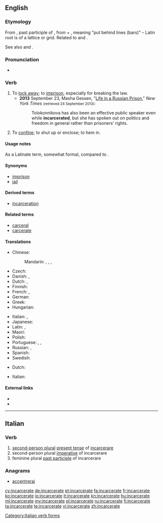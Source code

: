 ==English==

===Etymology===
From {{etyl|ML.|en}} {{term|incarceratus}}, past participle of {{term|incarcerare||to imprison|lang=la}}, from {{etyl|la|en}} {{term|in||in|lang=la}} + {{term|carcer||a prison|lang=la}}, meaning "put behind lines (bars)" – Latin root is of a lattice or grid. Related to {{term|cancel||cross out with lines|lang=en}} and {{term|chancel||area behind a lattice|lang=en}}.

See also {{term|carcerate|lang=en}} and {{term|cancer|lang=en}}.

===Pronunciation===
* {{a|UK}} {{IPA|/ɪnˈkɑː.sə.ɹeɪt/|lang=en}}

===Verb===
{{en-verb|incarcerat|ing}}

# To [[lock away]]; to [[imprison]], especially for breaking the law.
#* '''2013''' September 23, Masha Gessen, "[http://latitude.blogs.nytimes.com/2013/09/23/life-in-a-russian-prison/ Life in a Russian Prison]," ''New York Times'' <small>(retrieved 24 September 2013)</small>:
#*: Tolokonnikova has also been an effective public speaker even while '''incarcerated''', but she has spoken out on politics and freedom in general rather than prisoners’ rights.
# To [[confine]]; to shut up or enclose; to hem in.

====Usage notes====
As a Latinate term, somewhat formal, compared to {{term|imprison|lang=en}}.

====Synonyms====
* [[imprison]]
* [[jail]]

====Derived terms====
* [[incarceration]]

====Related terms====
* [[carceral]]
* [[carcerate]]

====Translations====
{{trans-top|to lock away in prison}}
* Chinese:
*: Mandarin: {{t+|cmn|監禁|sc=Hani}}, {{t|cmn|监禁|tr=jiānjìn|sc=Hani}}, {{t+|cmn|禁閉|sc=Hani}}, {{t+|cmn|禁闭|tr=jìnbì|sc=Hani}}
* Czech: {{t+|cs|věznit}}
* Danish: {{t|da|indespære}}, {{t|da|fængsle}}
* Dutch: {{t+|nl|opsluiten}}, {{t+|nl|gevangenzetten}}
* Finnish: {{t+|fi|vangita}}
* French: {{t+|fr|incarcérer}}, {{t|fr|imprisonner}}
* German: {{t+|de|einsperren}}
* Greek: {{t+|el|φυλακίσει|tr=phylakísei|sc=Grek}}
* Hungarian: {{t+|hu|bebörtönöz}}
{{trans-mid}}
* Italian: {{t+|it|incarcerare}}, {{t+|it|imprigionare}}
* Japanese: {{t|ja|投獄|tr=とうごくする, tōgoku suru|alt=投獄する|sc=Jpan}}
* Latin: {{t-check|la|incarcerare}}, {{t-check|la|[[in]] [[carcerem]] [[conjicere]]}} <!-- was "in carcerem conjicere" - assumed sum-of-parts; if an idiom, remove the wikilinks to the individual words. see [[User:Kephir/gadgets/xte#Translation_fixing]] -->
* Maori: {{t|mi|mauhere}}
* Polish: {{t|pl|uwięzić}}
* Portuguese: {{t+|pt|prender}}, {{t|pt|encarcerar}}, {{t+|pt|aprisionar}}
* Russian: {{t|ru|заключать в тюрьму|impf|tr=zaključátʹ v tjurʹmú|sc=Cyrl}}, {{t|ru|заключить в тюрьму|pf|tr=zaključítʹ v tjurʹmú|sc=Cyrl}}
* Spanish: {{t+|es|encarcelar}}
* Swedish: {{t|sv|inspärra}}
{{trans-bottom}}

{{trans-top|to confine}}
* Dutch: {{t+|nl|intomen}}
{{trans-mid}}
* Italian: {{t+|it|imprigionare}}
{{trans-bottom}}

====External links====
* {{R:Webster 1913}}
* {{R:Century 1911}}

----

==Italian==

===Verb===
{{head|it}}

# [[second-person plural]] [[present tense]] of [[incarcerare]]
# second-person plural [[imperative]] of incarcerare
# feminine plural [[past participle]] of incarcerare

===Anagrams===
* [[accentrerai#Italian|accentrerai]]

[[Category:Italian verb forms]]

[[cy:incarcerate]]
[[de:incarcerate]]
[[et:incarcerate]]
[[fa:incarcerate]]
[[fr:incarcerate]]
[[ko:incarcerate]]
[[io:incarcerate]]
[[it:incarcerate]]
[[kn:incarcerate]]
[[hu:incarcerate]]
[[ml:incarcerate]]
[[my:incarcerate]]
[[pl:incarcerate]]
[[ru:incarcerate]]
[[fi:incarcerate]]
[[ta:incarcerate]]
[[te:incarcerate]]
[[vi:incarcerate]]
[[zh:incarcerate]]